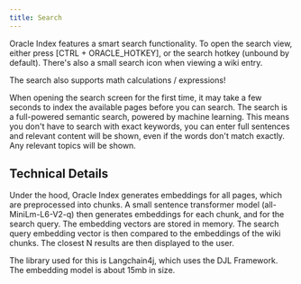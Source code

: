 ```yaml
---
title: Search
---
```


Oracle Index features a smart search functionality. To open the search view, either press [CTRL + ORACLE_HOTKEY], or the search hotkey (unbound by default). There's also a small search
icon when viewing a wiki entry.

<Callout variant="warning">
    The search also supports math calculations / expressions!
</Callout>

When opening the search screen for the first time, it may take a few seconds to index the available pages before you can search. The search is a full-powered semantic
search, powered by machine learning. This means you don't have to search with exact keywords, you can enter full sentences and relevant content will be shown, even
if the words don't match exactly. Any relevant topics will be shown.

## Technical Details
Under the hood, Oracle Index generates embeddings for all pages, which are preprocessed into chunks. A small sentence transformer model (all-MiniLm-L6-V2-q) then generates embeddings
for each chunk, and for the search query. The embedding vectors are stored in memory. The search query embedding vector is then compared to the embeddings of the wiki chunks.
The closest N results are then displayed to the user.

The library used for this is Langchain4j, which uses the DJL Framework. The embedding model is about 15mb in size.